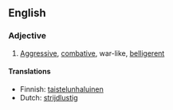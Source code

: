 ==English==
===Adjective===
#[[Aggressive]], [[combative]], war-like, [[belligerent]]

====Translations====
*Finnish: [[taistelunhaluinen]]
*Dutch: [[strijdlustig]]